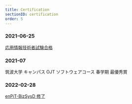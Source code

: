 ```yaml
---
title: Certification
sectionID: certification
order: 5
---
```


### 2021-06-25


<a href={AP_pdf} target="_blank" rel="noopener noreferrer">
    応用情報技術者試験合格
</a>


### 2021-07

筑波大学 キャンパス OJT ソフトウェアコース 春学期 最優秀賞

### 2022-02-28

<a href={enpit_pdf} target="_blank" rel="noopener noreferrer">
    enPiT-BizSysD 修了
</a>